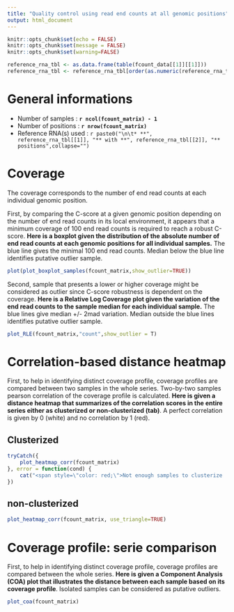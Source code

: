 ```yaml
---
title: "Quality control using read end counts at all genomic positions"
output: html_document
---
```


```r
knitr::opts_chunk$set(echo = FALSE)
knitr::opts_chunk$set(message = FALSE)
knitr::opts_chunk$set(warning=FALSE)

reference_rna_tbl <- as.data.frame(table(fcount_data[[1]][[1]]))
reference_rna_tbl <- reference_rna_tbl[order(as.numeric(reference_rna_tbl[[2]])),]

```

# General informations

* Number of samples : **`r ncol(fcount_matrix) - 1`**
* Number of positions : **`r nrow(fcount_matrix)`**
* Reference RNA(s) used : `r paste0("\n\t* **", reference_rna_tbl[[1]], "** with **", reference_rna_tbl[[2]], "** positions",collapse="")`

# Coverage

The coverage corresponds to the number of end read counts at each individual genomic position.

First, by comparing the C-score at a given genomic position depending on the number of end read counts in its local environment, it appears that a minimum coverage of 100 end read counts is required to reach a robust C-score. **Here is a boxplot given the distribution of the absolute number of end read counts at each genomic positions for all individual samples.** The blue line gives the minimal 100 end read counts. Median below the blue line identifies putative outlier sample.

```r
plot(plot_boxplot_samples(fcount_matrix,show_outlier=TRUE))
```

Second, sample that presents a lower or higher coverage might be considered as outlier since C-score robustness is dependent on the coverage. **Here is a Relative Log Coverage plot given the variation of the end read counts to the sample median for each individual sample.** The blue lines give median +/- 2mad variation. Median outside the blue lines identifies putative outlier sample.

```r
plot_RLE(fcount_matrix,"count",show_outlier = T)
```

# Correlation-based distance heatmap {.tabset}

First, to help in identifying distinct coverage profile, coverage profiles are compared between two samples in the whole series. Two-by-two samples pearson correlation of the coverage profile is calculated. **Here is given a distance heatmap that summarizes of the correlation scores in the entire series either as clusterized or non-clusterized (tab)**. A perfect correlation is given by 0 (white) and no correlation by 1 (red).

## Clusterized {.unnumbered}

```r
tryCatch({
    plot_heatmap_corr(fcount_matrix)
}, error = function(cond) {
    cat("<span style=\"color: red;\">Not enough samples to clusterize !</span>")
})
```

## non-clusterized {.unnumbered}

```r
plot_heatmap_corr(fcount_matrix, use_triangle=TRUE)
```


# Coverage profile: serie comparison

First, to help in identifying distinct coverage profile, coverage profiles are compared between the whole series. **Here is given a Component Analysis (COA) plot that illustrates the distance between each sample based on its coverage profile**. Isolated samples can be considered as putative outliers.

```r
plot_coa(fcount_matrix)
```
